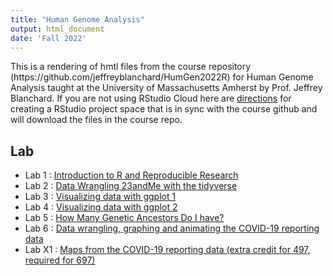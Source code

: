```yaml
---
title: "Human Genome Analysis"
output: html_document
date: 'Fall 2022'
---
```


This is a rendering of hmtl files from the course repository  (https://github.com/jeffreyblanchard/HumGen2022R) for Human Genome Analysis taught at the University of Massachusetts Amherst by Prof. Jeffrey Blanchard.  If you are not using RStudio Cloud here are [directions](HumGen_github.html) for creating a RStudio project space that is in sync with the course github and will download the files in the course repo.

## Lab

* Lab 1 : [Introduction to R and Reproducible Research](HumGen_Lab1_intro.html)
* Lab 2 : [Data Wrangling 23andMe with the tidyverse](HumGen_Lab2_datawrangle.html)
* Lab 3 : [Visualizing data with ggplot 1](HumGen_Lab3_datavis.html)
* Lab 4 : [Visualizing data with ggplot 2](HumGen_Lab4_pub_graphics.html)
* Lab 5 : [How Many Genetic Ancestors Do I have?](HumGen_Lab5_genetic_ancestors.html)
* Lab 6 : [Data wrangling, graphing and animating the COVID-19 reporting data](HumGen_Lab6_covid.html)
* Lab X1 : [Maps from the COVID-19 reporting data (extra credit for 497, required for 697)](HumGen_LabX1_maps.html)

